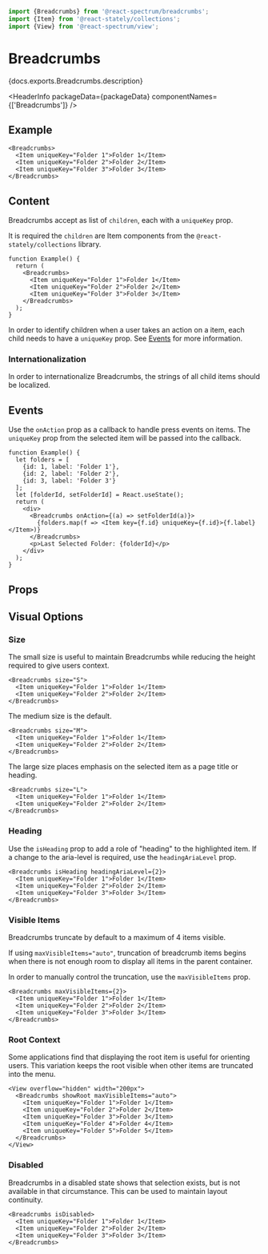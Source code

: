 <!-- Copyright 2020 Adobe. All rights reserved.
This file is licensed to you under the Apache License, Version 2.0 (the "License");
you may not use this file except in compliance with the License. You may obtain a copy
of the License at http://www.apache.org/licenses/LICENSE-2.0
Unless required by applicable law or agreed to in writing, software distributed under
the License is distributed on an "AS IS" BASIS, WITHOUT WARRANTIES OR REPRESENTATIONS
OF ANY KIND, either express or implied. See the License for the specific language
governing permissions and limitations under the License. -->



```jsx import
import {Breadcrumbs} from '@react-spectrum/breadcrumbs';
import {Item} from '@react-stately/collections';
import {View} from '@react-spectrum/view';
```

# Breadcrumbs

<p>{docs.exports.Breadcrumbs.description}</p>

<HeaderInfo
  packageData={packageData}
  componentNames={['Breadcrumbs']} />

## Example

```tsx example
<Breadcrumbs>
  <Item uniqueKey="Folder 1">Folder 1</Item>
  <Item uniqueKey="Folder 2">Folder 2</Item>
  <Item uniqueKey="Folder 3">Folder 3</Item>
</Breadcrumbs>
```

## Content

Breadcrumbs accept as list of `children`, each with a `uniqueKey` prop.

It is required the `children` are Item components from the `@react-stately/collections` library.

```tsx example
function Example() {
  return (
    <Breadcrumbs>
      <Item uniqueKey="Folder 1">Folder 1</Item>
      <Item uniqueKey="Folder 2">Folder 2</Item>
      <Item uniqueKey="Folder 3">Folder 3</Item>
    </Breadcrumbs>
  );
}
```

In order to identify children when a user takes an action on a item,
each child needs to have a `uniqueKey` prop. See [Events](#events) for more information.

### Internationalization

In order to internationalize Breadcrumbs, the strings of all child items should be localized.

## Events

Use the `onAction` prop as a callback to handle press events on items.
The `uniqueKey` prop from the selected item will be passed into the callback.

```tsx example
function Example() {
  let folders = [
    {id: 1, label: 'Folder 1'},
    {id: 2, label: 'Folder 2'},
    {id: 3, label: 'Folder 3'}
  ];
  let [folderId, setFolderId] = React.useState();
  return (
    <div>
      <Breadcrumbs onAction={(a) => setFolderId(a)}>
        {folders.map(f => <Item key={f.id} uniqueKey={f.id}>{f.label}</Item>)}
      </Breadcrumbs>
      <p>Last Selected Folder: {folderId}</p>
    </div>
  );
}
```

## Props

<PropTable component={docs.exports.Breadcrumbs} links={docs.links} />

## Visual Options

### Size

The small size is useful to maintain Breadcrumbs while reducing the height required to give users context.

```tsx example
<Breadcrumbs size="S">
  <Item uniqueKey="Folder 1">Folder 1</Item>
  <Item uniqueKey="Folder 2">Folder 2</Item>
</Breadcrumbs>
```

The medium size is the default.
```tsx example
<Breadcrumbs size="M">
  <Item uniqueKey="Folder 1">Folder 1</Item>
  <Item uniqueKey="Folder 2">Folder 2</Item>
</Breadcrumbs>
```

The large size places emphasis on the selected item as a page title or heading.

```tsx example
<Breadcrumbs size="L">
  <Item uniqueKey="Folder 1">Folder 1</Item>
  <Item uniqueKey="Folder 2">Folder 2</Item>
</Breadcrumbs>
```

### Heading

Use the `isHeading` prop to add a role of "heading" to the highlighted item.
If a change to the aria-level is required, use the `headingAriaLevel` prop.

```tsx example
<Breadcrumbs isHeading headingAriaLevel={2}>
  <Item uniqueKey="Folder 1">Folder 1</Item>
  <Item uniqueKey="Folder 2">Folder 2</Item>
  <Item uniqueKey="Folder 3">Folder 3</Item>
</Breadcrumbs>
```

### Visible Items

Breadcrumbs truncate by default to a maximum of 4 items visible.

If using `maxVisibleItems="auto"`, truncation of breadcrumb items begins when there is not enough room to display all items
in the parent container.

In order to manually control the truncation, use the `maxVisibleItems` prop.

```tsx example
<Breadcrumbs maxVisibleItems={2}>
  <Item uniqueKey="Folder 1">Folder 1</Item>
  <Item uniqueKey="Folder 2">Folder 2</Item>
  <Item uniqueKey="Folder 3">Folder 3</Item>
</Breadcrumbs>
```

### Root Context

Some applications find that displaying the root item is useful for orienting users.
This variation keeps the root visible when other items are truncated into the menu.

```tsx example
<View overflow="hidden" width="200px">
  <Breadcrumbs showRoot maxVisibleItems="auto">
    <Item uniqueKey="Folder 1">Folder 1</Item>
    <Item uniqueKey="Folder 2">Folder 2</Item>
    <Item uniqueKey="Folder 3">Folder 3</Item>
    <Item uniqueKey="Folder 4">Folder 4</Item>
    <Item uniqueKey="Folder 5">Folder 5</Item>
  </Breadcrumbs>
</View>
```

### Disabled

Breadcrumbs in a disabled state shows that selection exists, but is not available in that circumstance.
This can be used to maintain layout continuity.

```tsx example
<Breadcrumbs isDisabled>
  <Item uniqueKey="Folder 1">Folder 1</Item>
  <Item uniqueKey="Folder 2">Folder 2</Item>
  <Item uniqueKey="Folder 3">Folder 3</Item>
</Breadcrumbs>
```
